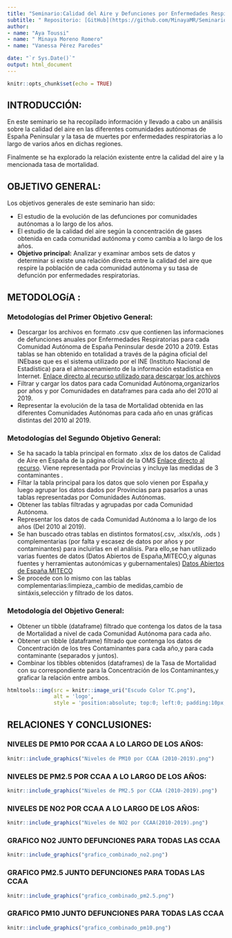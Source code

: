 ```yaml
---
title: "Seminario:Calidad del Aire y Defunciones por Enfermedades Respiratorias"
subtitle: " Repositorio: [GitHub](https://github.com/MinayaMR/Seminario)"
author:
- name: "Aya Toussi"
- name: " Minaya Moreno Romero"
- name: "Vanessa Pérez Paredes"

date: "`r Sys.Date()`"
output: html_document
---
```


```r
knitr::opts_chunk$set(echo = TRUE)
```

## **INTRODUCCIÓN:**
En este seminario se ha recopilado información y llevado a cabo un análisis sobre la calidad del aire en las diferentes comunidades autónomas de España Peninsular y la tasa de muertes por enfermedades respiratorias a lo largo de varios años en dichas regiones.

Finalmente se ha explorado la relación existente entre la calidad del aire y la mencionada tasa de mortalidad.

## **OBJETIVO GENERAL:**
Los objetivos generales de este seminario han sido:

- El estudio de la evolución de las defunciones por comunidades autónomas a lo largo de los años.
- El estudio de la calidad del aire según la concentración de gases obtenida en cada comunidad autónoma y como cambia a lo largo de los años.
- **Objetivo principal:** Analizar y examinar ambos sets de datos y determinar si existe una relación directa entre la calidad del aire que respire la población de cada comunidad autónoma y su tasa de defunción por enfermedades respiratorias.

## **METODOLOGíA :**
### Metodologías del Primer Objetivo General:
- Descargar los archivos en formato .csv que contienen las informaciones de defunciones anuales por Enfermedades Respiratorias para cada Comunidad Autónoma de España Peninsular desde 2010 a 2019. Estas tablas se han obtenido en totalidad a través de la página oficial del INEbase que es el sistema utilizado por el INE (Instituto Nacional de Estadística) para el almacenamiento de la información estadística en Internet. [Enlace directo al recurso utilizado para descargar los archivos](https://www.ine.es/jaxiT3/Tabla.htm?t=10803&L=0)
- Filtrar y cargar los datos para cada Comunidad Autónoma,organizarlos por años y por Comunidades en dataframes para cada año del 2010 al 2019.
- Representar la evolución de la tasa de Mortalidad obtenida en las diferentes Comunidades Autónomas para cada año en unas gráficas distintas del 2010 al 2019.

### Metodologías del Segundo Objetivo General:
- Se ha sacado la tabla principal en formato .xlsx de los datos de Calidad de Aire en España de la página oficial de la OMS [Enlace directo al recurso](https://www.who.int/data/gho/data/themes/air-pollution/who-air-quality-database/2022). Viene representada por Provincias y incluye las medidas de 3 contaminantes .
- Filtar la tabla principal para los datos que solo vienen por España,y luego agrupar los datos dados por Provincias para pasarlos a unas tablas representadas por Comunidades Autónomas.
- Obtener las tablas filtradas y agrupadas por cada Comunidad Autónoma.
- Representar los datos de cada Comunidad Autónoma a lo largo de los años (Del 2010 al 2019).
- Se han buscado otras tablas en distintos formatos(.csv, .xlsx/xls, .ods ) complementarias (por falta y escasez de datos por años y por contaminantes) para incluirlas en el análisis.
Para ello,se han utilizado varias fuentes de datos (Datos Abiertos de España,MITECO,y algunas fuentes y herramientas autonómicas y gubernamentales) [ Datos Abiertos de España](https://datos.gob.es/es/),[MITECO](https://www.miteco.gob.es/es/calidad-y-evaluacion-ambiental/temas/atmosfera-y-calidad-del-aire/calidad-del-aire/evaluacion-datos/redes.html)
- Se procede con lo mismo con las tablas complementarias:limpieza,,cambio de medidas,cambio de sintáxis,selección y filtrado de los datos.

### Metodología del Objetivo General:
- Obtener un tibble (dataframe) filtrado que contenga los datos de la tasa de Mortalidad a nivel de cada Comunidad Autónoma para cada año.
- Obtener un tibble (dataframe) filtrado que contenga los datos de Concentración de los tres Contaminantes para cada año,y para cada contaminante (separados y juntos).
- Combinar los tibbles obtenidos (dataframes) de la Tasa de Mortalidad con su correspondiente para la Concentración de los Contaminantes,y graficar la relación entre ambos. 




```r
htmltools::img(src = knitr::image_uri("Escudo Color TC.png"), 
               alt = 'logo', 
               style = 'position:absolute; top:0; left:0; padding:10px; width:100px; height:100px;')
```

## RELACIONES Y CONCLUSIONES:
### NIVELES DE PM10 POR CCAA A LO LARGO DE LOS AÑOS:
```r
knitr::include_graphics("Niveles de PM10 por CCAA (2010-2019).png")
```

### NIVELES DE PM2.5 POR CCAA A LO LARGO DE LOS AÑOS:
```r
knitr::include_graphics("Niveles de PM2.5 por CCAA (2010-2019).png")
```

### NIVELES DE NO2 POR CCAA A LO LARGO DE LOS AÑOS:
```r
knitr::include_graphics("Niveles de NO2 por CCAA(2010-2019).png")
```


### GRAFICO NO2 JUNTO DEFUNCIONES PARA TODAS LAS CCAA

```r
knitr::include_graphics("grafico_combinado_no2.png")
```

### GRAFICO PM2.5 JUNTO DEFUNCIONES PARA TODAS LAS CCAA

```r
knitr::include_graphics("grafico_combinado_pm2.5.png")
```


### GRAFICO PM10 JUNTO DEFUNCIONES PARA TODAS LAS CCAA

```r
knitr::include_graphics("grafico_combinado_pm10.png")
```